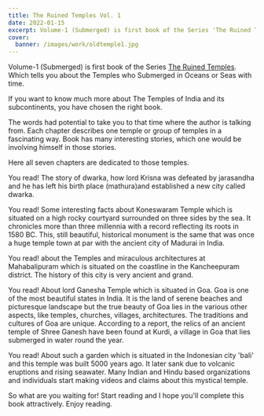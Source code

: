 ```yaml
---
title: The Ruined Temples Vol. 1
date: 2022-01-15
excerpt: Volume-1 (Submerged) is first book of the Series 'The Ruined Temples'. Which tells you about the Temples who Submerged in Oceans or Seas with time.
cover:
  banner: /images/work/oldtemple1.jpg
---
```


Volume-1 (Submerged) is first book of the Series [The Ruined Temples](https://www.amazon.in/dp/B08FM9G4KZ/). Which tells you about the Temples who Submerged in Oceans or Seas with time.

If you want to know much more about The Temples of India and its subcontinents, you have chosen the right book.

The words had potential to take you to that time where the author is talking from. Each chapter describes one temple or group of temples in a fascinating way. Book has many interesting stories, which one would be involving himself in those stories.

Here all seven chapters are dedicated to those temples.

You read! The story of dwarka, how lord Krisna was defeated by jarasandha and he has left his birth place (mathura)and established a new city called dwarka.

You read! Some interesting facts about Koneswaram Temple which is situated on a high rocky courtyard surrounded on three sides by the sea. It chronicles more than three millennia with a record reflecting its roots in 1580 BC. This, still beautiful, historical monument is the same that was once a huge temple town at par with the ancient city of Madurai in India.

You read! about the Temples and miraculous architectures at Mahabalipuram which is situated on the coastline in the Kancheepuram district. The history of this city is very ancient and grand.

You read! About lord Ganesha Temple which is situated in Goa. Goa is one of the most beautiful states in India. It is the land of serene beaches and picturesque landscape but the true beauty of Goa lies in the various other aspects, like temples, churches, villages, architectures. The traditions and cultures of Goa are unique.
According to a report, the relics of an ancient temple of Shree Ganesh have been found at Kurdi, a village in Goa that lies submerged in water round the year.

You read! About such a garden which is situated in the Indonesian city 'bali'
and this temple was built 5000 years ago. It later sank due to volcanic eruptions and rising seawater. Many Indian and Hindu based organizations and individuals start making videos and claims about this mystical temple.

So what are you waiting for! Start reading and I hope you'll complete this book attractively.
Enjoy reading.
